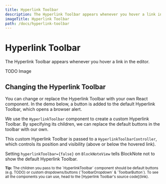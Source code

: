 ```yaml
---
title: Hyperlink Toolbar
description: The Hyperlink Toolbar appears whenever you hover a link in the editor.
imageTitle: Hyperlink Toolbar
path: /docs/hyperlink-toolbar
---
```



# Hyperlink Toolbar

The Hyperlink Toolbar appears whenever you hover a link in the editor.

TODO Image

[//]: # '<img style={{maxWidth: "600px"}} src="/img/screenshots/hyperlink_toolbar.png" alt="image" />'

## Changing the Hyperlink Toolbar

You can change or replace the Hyperlink Toolbar with your own React component. In the demo below, a button is added to the default Hyperlink Toolbar, which opens a browser alert.

<Example name="ui-components/hyperlink-toolbar-buttons" />

We use the `HyperlinkToolbar` component to create a custom Hyperlink Toolbar. By specifying its children, we can replace the default buttons in the toolbar with our own.

This custom Hyperlink Toolbar is passed to a `HyperlinkToolbarController`, which controls its position and visibility (above or below the hovered link).

Setting `hyperlinkToolbar={false}` on `BlockNoteView` tells BlockNote not to show the default Hyperlink Toolbar.

<div className="nx-mt-6 nx-leading-7 first:nx-mt-0">
  <small>
    <strong>Tip:</strong> The children you pass to the `HyperlinkToolbar`
    component should be default buttons (e.g. TODO) or custom dropdowns/buttons
    (`ToolbarDropdown` & `ToolbarButton`). To see all the components you can
    use, head to the [Hyperlink Toolbar's source code](link).
  </small>
</div>
